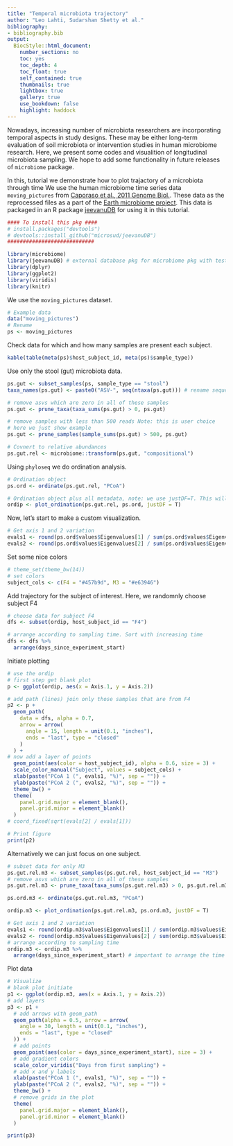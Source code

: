 ```yaml
---
title: "Temporal microbiota trajectory"
author: "Leo Lahti, Sudarshan Shetty et al."
bibliography: 
- bibliography.bib
output:
  BiocStyle::html_document:
    number_sections: no
    toc: yes
    toc_depth: 4
    toc_float: true
    self_contained: true
    thumbnails: true
    lightbox: true
    gallery: true
    use_bookdown: false
    highlight: haddock    
---
```

  <!--
  %\VignetteEngine{knitr::rmarkdown}
  %\VignetteIndexEntry{microbiome tutorial - composition}
  %\usepackage[utf8]{inputenc}
  %\VignetteEncoding{UTF-8}  
-->
   
   
Nowadays, increasing number of microbiota researchers are incorporating temporal aspects in study designs. These may be either long-term evaluation of soil microbiota or intervention studies in human microbiome research. Here, we present some codes and visualition of longitudinal microbiota sampling. We hope to add some functionality in future releases of `microbiome` package.

In this, tutorial we demonstrate how to plot trajactory of a microbiota through time
We use the human microbiome time series data `moving_pictures` from [Caporaso et al., 2011 Genome Biol.](https://genomebiology.biomedcentral.com/articles/10.1186/gb-2011-12-5-r50). These data as the reprocessed files as a part of the [Earth microbiome project](https://www.nature.com/articles/nature24621). This data is packaged in an R package [jeevanuDB](https://github.com/microsud/jeevanuDB) for using it in this tutorial.

```r
#### To install this pkg ####
# install.packages("devtools")
# devtools::install_github("microsud/jeevanuDB")
############################

library(microbiome)
library(jeevanuDB) # external database pkg for microbiome pkg with test data
library(dplyr)
library(ggplot2)
library(viridis)
library(knitr)
```

We use the `moving_pictures` dataset. 
```r
# Example data
data("moving_pictures")
# Rename
ps <- moving_pictures
```

Check data for which and how many samples are present each subject.
```r
kable(table(meta(ps)$host_subject_id, meta(ps)$sample_type))
```


Use only the stool (gut) microbiota data.
```r

ps.gut <- subset_samples(ps, sample_type == "stool")
taxa_names(ps.gut) <- paste0("ASV-", seq(ntaxa(ps.gut))) # rename sequences to ids

# remove asvs which are zero in all of these samples
ps.gut <- prune_taxa(taxa_sums(ps.gut) > 0, ps.gut)

# remove samples with less than 500 reads Note: this is user choice 
# here we just show example
ps.gut <- prune_samples(sample_sums(ps.gut) > 500, ps.gut)

# Covnert to relative abundances
ps.gut.rel <- microbiome::transform(ps.gut, "compositional")

```

Using `phyloseq` we do ordination analysis.
```r
# Ordination object
ps.ord <- ordinate(ps.gut.rel, "PCoA")

# Ordination object plus all metadata, note: we use justDF=T. This will not return a plot but a data.frame
ordip <- plot_ordination(ps.gut.rel, ps.ord, justDF = T)
```

Now, let's start to make a custom visualization.
```r
# Get axis 1 and 2 variation
evals1 <- round(ps.ord$values$Eigenvalues[1] / sum(ps.ord$values$Eigenvalues) * 100, 2)
evals2 <- round(ps.ord$values$Eigenvalues[2] / sum(ps.ord$values$Eigenvalues) * 100, 2)
```

Set some nice colors 

```r
# theme_set(theme_bw(14))
# set colors
subject_cols <- c(F4 = "#457b9d", M3 = "#e63946")
```

Add trajectory for the subject of interest. Here, we randomnly choose subject F4
```r
# choose data for subject F4
dfs <- subset(ordip, host_subject_id == "F4")

# arrange according to sampling time. Sort with increasing time
dfs <- dfs %>%
  arrange(days_since_experiment_start)

```

Initiate plotting

```r
# use the ordip
# first step get blank plot
p <- ggplot(ordip, aes(x = Axis.1, y = Axis.2))

# add path (lines) join only those samples that are from F4
p2 <- p +
  geom_path(
    data = dfs, alpha = 0.7,
    arrow = arrow(
      angle = 15, length = unit(0.1, "inches"),
      ends = "last", type = "closed"
    )
  ) +
# now add a layer of points 
  geom_point(aes(color = host_subject_id), alpha = 0.6, size = 3) +
  scale_color_manual("Subject", values = subject_cols) +
  xlab(paste("PCoA 1 (", evals1, "%)", sep = "")) +
  ylab(paste("PCoA 2 (", evals2, "%)", sep = "")) +
  theme_bw() +
  theme(
    panel.grid.major = element_blank(),
    panel.grid.minor = element_blank()
  )
# coord_fixed(sqrt(evals[2] / evals[1]))

# Print figure
print(p2)
```


Alternatively we can just focus on one subject. 
```r
# subset data for only M3
ps.gut.rel.m3 <- subset_samples(ps.gut.rel, host_subject_id == "M3")
# remove asvs which are zero in all of these samples
ps.gut.rel.m3 <- prune_taxa(taxa_sums(ps.gut.rel.m3) > 0, ps.gut.rel.m3)
```


```r
ps.ord.m3 <- ordinate(ps.gut.rel.m3, "PCoA")

ordip.m3 <- plot_ordination(ps.gut.rel.m3, ps.ord.m3, justDF = T)

# Get axis 1 and 2 variation
evals1 <- round(ordip.m3$values$Eigenvalues[1] / sum(ordip.m3$values$Eigenvalues) * 100, 2)
evals2 <- round(ordip.m3$values$Eigenvalues[2] / sum(ordip.m3$values$Eigenvalues) * 100, 2)
# arrange according to sampling time
ordip.m3 <- ordip.m3 %>%
  arrange(days_since_experiment_start) # important to arrange the time
```

Plot data
```r

# Visualize
# blank plot initiate
p1 <- ggplot(ordip.m3, aes(x = Axis.1, y = Axis.2))
# add layers
p3 <- p1 +
  # add arrows with geom_path
  geom_path(alpha = 0.5, arrow = arrow(
    angle = 30, length = unit(0.1, "inches"),
    ends = "last", type = "closed"
  )) +
  # add points
  geom_point(aes(color = days_since_experiment_start), size = 3) +
  # add gradient colors
  scale_color_viridis("Days from first sampling") +
  # add x and y labels
  xlab(paste("PCoA 1 (", evals1, "%)", sep = "")) +
  ylab(paste("PCoA 2 (", evals2, "%)", sep = "")) +
  theme_bw() +
  # remove grids in the plot
  theme(
    panel.grid.major = element_blank(),
    panel.grid.minor = element_blank()
  )

print(p3)


```


